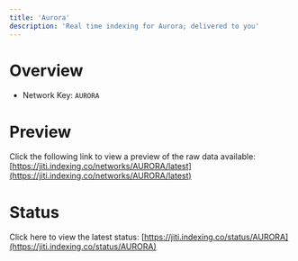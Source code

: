 ```yaml
---
title: 'Aurora'
description: 'Real time indexing for Aurora; delivered to you'
---
```


# Overview
- Network Key: `AURORA`

# Preview
Click the following link to view a preview of the raw data available: [https://jiti.indexing.co/networks/AURORA/latest](https://jiti.indexing.co/networks/AURORA/latest)

# Status
Click here to view the latest status: [https://jiti.indexing.co/status/AURORA](https://jiti.indexing.co/status/AURORA)

